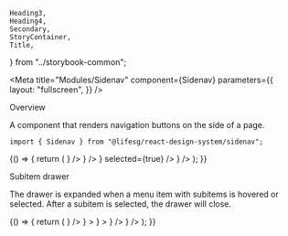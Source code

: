     Heading3,
    Heading4,
    Secondary,
    StoryContainer,
    Title,
} from "../storybook-common";

<Meta
    title="Modules/Sidenav"
    component={Sidenav}
    parameters={{
        layout: "fullscreen",
    }}
/>

<Title>Sidenav</Title>

<Secondary>Overview</Secondary>

A component that renders navigation buttons on the side of a page.

```tsx
import { Sidenav } from "@lifesg/react-design-system/sidenav";
```

<Canvas>
    <Story name="Sidenav">
        {() => {
            return (
                <Sidenav fixed={false} /* For storybook purposes */>
                    <Sidenav.Group separator={true}>
                        <Sidenav.Item
                            id="dashboard"
                            title="Dashboard"
                            icon={<Square2x2Icon />}
                        />
                        <Sidenav.Item
                            id="reports"
                            title="Reports"
                            icon={<DocIcon />}
                        />
                    </Sidenav.Group>
                    <Sidenav.Group>
                        <Sidenav.Item
                            id="bookings"
                            title="Bookings"
                            icon={<CalendarIcon />}
                            selected={true}
                        />
                        <Sidenav.Item
                            id="users"
                            title="Users"
                            icon={<Person2Icon />}
                        />
                    </Sidenav.Group>
                </Sidenav>
            );
        }}
    </Story>
</Canvas>

<Heading3>Subitem drawer</Heading3>

The drawer is expanded when a menu item with subitems is hovered or selected. After a subitem is selected, the drawer will close.

<Canvas>
    <Story name="Subitem drawer">
        {() => {
            return (
                <Sidenav fixed={false} /* For storybook purposes */>
                    <Sidenav.Group separator={true}>
                        <Sidenav.Item
                            id="dashboard"
                            title="Dashboard"
                            icon={<Square2x2Icon />}
                        />
                        <Sidenav.Item
                            id="reports"
                            title="Reports"
                            icon={<DocIcon />}
                        >
                            <Sidenav.DrawerItem
                                id="new-reports"
                                title="New reports"
                            >
                                <Sidenav.DrawerSubitem
                                    id="bookings-reports"
                                    title="Bookings reports"
                                />
                                <Sidenav.DrawerSubitem
                                    id="payment-reports"
                                    title="Payment reports"
                                />
                            </Sidenav.DrawerItem>
                            <Sidenav.DrawerItem
                                id="archived-reports"
                                title="Archived reports"
                            />
                            <Sidenav.DrawerItem
                                id="side-reports"
                                title="Side reports related to casual matters and extra reports"
                            >
                                <Sidenav.DrawerSubitem
                                    id="food-reports"
                                    title="Food reports"
                                />
                                <Sidenav.DrawerSubitem
                                    id="other-reports"
                                    title="Other reports"
                                />
                            </Sidenav.DrawerItem>
                        </Sidenav.Item>
                    </Sidenav.Group>
                    <Sidenav.Group>
                        <Sidenav.Item
                            id="bookings"
                            title="Bookings"
                            icon={<CalendarIcon />}
                        >
                            <Sidenav.DrawerItem
                                id="completed-bookings"
                                title="Completed"
                            />
                            <Sidenav.DrawerItem
                                id="upcoming-bookings"
                                title="Upcoming"
                            >
                                <Sidenav.DrawerSubitem
                                    id="approved-bookings"
                                    title="Approved bookings"
                                />
                                <Sidenav.DrawerSubitem
                                    id="pending-bookings"
                                    title="Pending bookings waiting for approval"
                                />
                            </Sidenav.DrawerItem>
                        </Sidenav.Item>
                        <Sidenav.Item
                            id="users"
                            title="Users"
                            icon={<Person2Icon />}
                        />
                        <Sidenav.Item
                            id="announcements"
                            title="Announcements of new events and bookings"
                            icon={<TicketIcon />}
                        />
                    </Sidenav.Group>
                </Sidenav>
            );
        }}
    </Story>
</Canvas>

<PropsTable />

